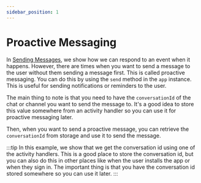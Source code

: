 ```yaml
---
sidebar_position: 1
---
```



# Proactive Messaging

In [Sending Messages](./), we show how we can respond to an event when it happens. However, there are times when you want to send a message to the user without them sending a message first. This is called proactive messaging. You can do this by using the `send` method in the `app` instance. This is useful for sending notifications or reminders to the user.

The main thing to note is that you need to have the `conversationId` of the chat or channel you want to send the message to. It's a good idea to store this value somewhere from an activity handler so you can use it for proactive messaging later.

<FileCodeBlock
    lang="typescript"
    src="/generated-snippets/ts/index.snippet.proactive-messaging-prepare.ts"
/>

Then, when you want to send a proactive message, you can retrieve the `conversationId` from storage and use it to send the message.

<FileCodeBlock
    lang="typescript"
    src="/generated-snippets/ts/index.snippet.proactive-messaging-send.ts"
/>

:::tip
In this example, we show that we get the conversation id using one of the activity handlers. This is a good place to store the conversation id, but you can also do this in other places like when the user installs the app or when they sign in. The important thing is that you have the conversation id stored somewhere so you can use it later.
:::